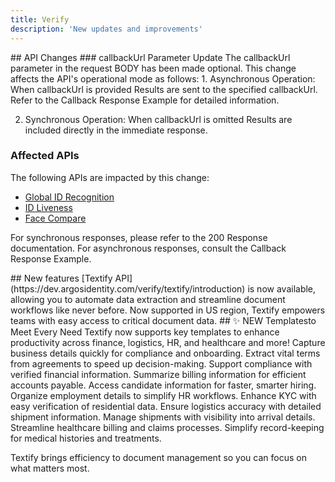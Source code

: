 ```yaml
---
title: Verify 
description: 'New updates and improvements'
---
```



<Update label="2024-11-18" description="v1.0.1">
##  API Changes
### callbackUrl Parameter Update
The callbackUrl parameter in the request BODY has been made optional. This change affects the API's operational mode as follows:
1. Asynchronous Operation: When callbackUrl is provided
Results are sent to the specified callbackUrl.
Refer to the Callback Response Example for detailed information.

2. Synchronous Operation: When callbackUrl is omitted
Results are included directly in the immediate response.

### Affected APIs

The following APIs are impacted by this change:
- [Global ID Recognition](https://dev.argosidentity.com/verify-id/global-id-recognition/global-id-recognition-api-1)
- [ID Liveness](https://dev.argosidentity.com/verify-id/id-liveness/id-liveness-api-1)
- [Face Compare](https://dev.argosidentity.com/verify-id/face-compare/face-compare-api-1)

<Note>For synchronous responses, please refer to the 200 Response documentation. For asynchronous responses, consult the Callback Response Example.</Note>

</Update>


<Update label="2024-11-05" description="v1.0.0">
 ## New features
[Textify API](https://dev.argosidentity.com/verify/textify/introduction) is now available, allowing you to automate data extraction and streamline document workflows like never before. Now supported in US region, Textify empowers teams with easy access to critical document data.
 ## ✨ NEW Templatesto Meet Every Need
 Textify now supports key templates to enhance productivity across finance, logistics, HR, and healthcare and more!



<Card title="Business Registration">
  Capture business details quickly for compliance and onboarding.
</Card>
<Card title="Contract">
  Extract vital terms from agreements to speed up decision-making.
</Card>
<Card title="Balance Certificate (KR only)">
  Support compliance with verified financial information.
</Card>
<Card title="General Invoice">
  Summarize billing information for efficient accounts payable.
</Card>
<Card title="Job Application">
  Access candidate information for faster, smarter hiring.
</Card>
<Card title="Employment Contract" >
  Organize employment details to simplify HR workflows.
</Card>
<Card title="Proof of Address" >
  Enhance KYC with easy verification of residential data.
</Card>
<Card title="Bill of Lading" >
  Ensure logistics accuracy with detailed shipment information.
</Card>
<Card title="Arrival Notice" >
  Manage shipments with visibility into arrival details.
</Card>
<Card title="Medical Invoice" >
  Streamline healthcare billing and claims processes.
</Card>
<Card title="Medical Observation">
  Simplify record-keeping for medical histories and treatments.
</Card>


Textify brings efficiency to document management so you can focus on what matters most.
</Update>
